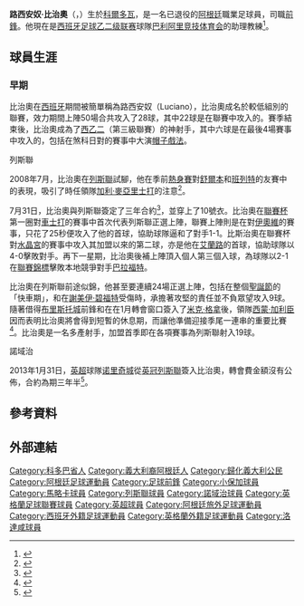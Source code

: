 {{noteTA|G1=FAcup|G2=列斯聯|G3=EPL
|1=zh-hans:博卡青年;zh-hk:小保加;zh-tw:博卡青年;
}}
{{Infobox football biography 2
| playername          = 路西安奴·比治奧<br />''Luciano Becchio''
| image       = Luciano Becchio York City v. Leeds United 1.png
| image_size  = 200
| fullname    = Luciano Héctor Becchio<ref>{{Cite news|title=Premier League Clubs submit Squad Lists|url=http://www.premierleague.com/content/dam/premierleague/site-content/News/publications/squad-lists/Premier-League-Squad-Lists-January-2014.pdf|publisher=Premier League|format=PDF|page=26|date=4 February 2014|accessdate=27 March 2014|archive-date=2014-03-16|archive-url=https://web.archive.org/web/20140316063138/http://www.premierleague.com/content/dam/premierleague/site-content/News/publications/squad-lists/Premier-League-Squad-Lists-January-2014.pdf|dead-url=no}}</ref>
| birth_date  = {{birth date and age|1983|12|28|df=y}}
| birth_place = 阿根廷[[科爾多瓦_(阿根廷)|科爾多瓦]]
| height      = {{height|ft=6|in=1.5}}
| position            = [[前鋒_(足球)|前鋒]]
| currentclub         =  [[巴利阿里竞技体育会|巴利阿里竞技体育会]] (助理教練)
| youthyears1         = 2002−2003
| youthclubs1         = [[小保加體育會|小保加]]
| years1              = 2003−2005
| clubs1              = [[w:en:RCD_Mallorca_B|馬略卡B隊]]
| caps1               = 29
| goals1              = 5
| years2              = 2004−2005
| clubs2              = → [[w:en:Ciudad_de_Murcia|梅西亞格拉納達]]
| caps2               = 16
| goals2              = 3
| years3              = 2005−2006
| clubs3              = [[塔拉薩足球會|塔拉薩]]
| caps3               = 24
| goals3              = 2
| years4              = 2006−2007
| clubs4              = [[巴塞隆拿B隊|巴塞隆拿B隊]]
| caps4               = 10
| goals4              = 0
| years5              = 2006−2008
| clubs5              = [[w:en:Mérida_UD|梅里達]]
| caps5               = 50
| goals5              = 28
| years6              = 2008−2013
| clubs6              = [[列斯聯足球會|列斯聯]]
| caps6               = 190
| goals6              = 76
| years7              = 2013−2015
| clubs7              = [[诺里奇城足球俱乐部|诺里奇城]]
| caps7               = 13   
| goals7              = 0
| years8              = 2014–2015
| clubs8              = → [[罗瑟勒姆足球俱乐部|洛達咸]]
| caps8               = 5  
| goals8              = 2
| years9              = 2015
| clubs9              = [[贝尔格拉诺竞技俱乐部|貝格拉諾]]
| caps9               = 3   
| goals9              = 0
| years10            = 2016
| clubs10            = [[洛達咸足球會|洛達咸]]
| caps10             = 2
| goals10            = 0
| club-update = 23 January 2016
}}
'''路西安奴·比治奧'''（{{lang-es|'''Luciano Becchio'''}}，{{bd|1983年|12月28日|catIdx=Becchio, Luciano}}）生於[[科爾多瓦_(阿根廷)|科爾多瓦]]，是一名已退役的[[阿根廷|阿根廷]]職業足球員，司職[[前鋒_(足球)|前鋒]]。他現在是[[西班牙足球乙二级联赛|西班牙足球乙二级联赛]]球隊[[巴利阿里竞技体育会|巴利阿里竞技体育会]]的助理教練<ref>{{cite news|language=es|title=''|url=http://www.diariodemallorca.es/deportes/2018/01/17/baleares-ficha-exjugador-becchio-segundo/1279924.html|accessdate=2018-03-25|archive-date=2018-08-04|archive-url=https://web.archive.org/web/20180804231727/https://www.diariodemallorca.es/deportes/2018/01/17/baleares-ficha-exjugador-becchio-segundo/1279924.html|dead-url=no}}</ref>。

==球員生涯==
===早期===
比治奧在[[西班牙|西班牙]]期間被簡單稱為路西安奴（Luciano），比治奧成名於較低組別的聯賽，效力{{Link-en|梅里達足球會|Mérida UD|梅里達}}期間上陣50場合共攻入了28球，其中22球是在聯賽中攻入的。賽季結束後，比治奧成為了[[西班牙足球乙二級聯賽|西乙二]]（第三級聯賽）的神射手，其中六球是在最後4場賽事中攻入的，包括在煞科日對{{Link-en|CD巴薩|CD Baza}}的賽事中大演[[帽子戲法|帽子戲法]]。

;列斯聯
2008年7月，比治奧在[[列斯聯足球會|列斯聯]]試腳，他在季前[[熱身賽|熱身賽]]對[[舒尔本足球俱乐部|舒爾本]]和[[巴尼特足球俱乐部|班列特]]的友賽中的表現，吸引了時任領隊[[加利·麥亞里士打|加利·麥亞里士打]]的注意<ref>{{en}}{{cite news
| title = McAllister to decide on Becchio
| url = http://news.bbc.co.uk/sport2/hi/football/teams/l/leeds_united/7528869.stm
| publisher = BBC Sport
| date = 2008-07-29
| accessdate = 2008-07-29}}</ref>。

7月31日，比治奧與列斯聯簽定了三年合約<ref>{{en}}{{cite news
| title = Leeds complete deal for Becchio
| url = http://news.bbc.co.uk/sport2/hi/football/teams/l/leeds_united/7536531.stm
| publisher = BBC Sport
| date = 2008-08-01
| accessdate = 2008-08-01}}</ref>，並穿上了10號衣。比治奧在[[英格蘭聯賽盃|聯賽杯]]第一圈對[[切斯特城足球俱乐部|車士打]]的賽事中首次代表列斯聯正選上陣，聯賽上陣則是在對[[约维尔足球俱乐部|伊奧維]]的賽事，只花了25秒便攻入了他的首球，協助球隊逼和了對手1-1。比斯治奧在聯賽杯對[[水晶宮足球會|水晶宮]]的賽事中攻入其加盟以來的第二球，亦是他在[[艾蘭路球場|艾蘭路]]的首球，協助球隊以4-0擊敗對手。再下一星期，比治奧後補上陣頂入個人第三個入球，為球隊以2-1在[[英格蘭聯賽錦標|聯賽錦標]]擊敗本地競爭對手[[布拉德福德城足球俱乐部|巴拉福特]]。

比治奧在列斯聯前途似錦，他甚至要連續24場正選上陣，包括在整個[[聖誕節|聖誕節]]的「快車期」，和在[[謝美伊·碧福特|謝美伊·碧福特]]受傷時，承擔著攻堅的責任並不負眾望攻入9球。隨著借得[[布里斯托城足球會|布里斯托城]]前鋒{{Link-en|李爾·查度|Lee Trundle}}和在在1月轉會窗口簽入了[[米克·格拿|米克·格拿]]後，領隊[[西蒙·加利臣|西蒙·加利臣]]因而表明比治奧將會得到短暫的休息期，而讓他準備迎接季尾一連串的重要比賽<ref>{{en}}{{cite news
| title = Leeds complete deal for Becchio
| url = http://www.yorkshireeveningpost.co.uk/leedsunited/Leeds-United-Becchio-rest-is.4956597.jp
| publisher = yorkshireeveningpost
| date = 2009-02-07
| accessdate = 2009-02-07
| archive-url = https://web.archive.org/web/20090208201722/http://www.yorkshireeveningpost.co.uk/leedsunited/Leeds-United-Becchio-rest-is.4956597.jp
| archive-date = 2009-02-08
| dead-url = yes
}}</ref>。比治奧是一名多產射手，加盟首季即在各項賽事為列斯聯射入19球。

;諾域治
2013年1月31日，[[英超|英超]]球隊[[诺里奇城足球俱乐部|诺里奇城]]從[[英冠|英冠]][[列斯聯足球會|列斯聯]]簽入比治奧，轉會費金額沒有公佈，合約為期三年半<ref>{{cite news |language=en |url=http://www.bbc.co.uk/sport/0/football/21275668 |title=Norwich sign Luciano Becchio and Steve Morison joins Leeds |publisher=''[[BBC_Sport|BBC Sport]]'' |date=2013-01-31 |accessdate=2013-11-13 |archive-date=2013-10-17 |archive-url=https://web.archive.org/web/20131017055031/http://www.bbc.co.uk/sport/0/football/21275668 |dead-url=no }}</ref>。

==參考資料==
{{reflist}}

==外部連結==
{{soccerbase|49401|路西安奴·比治奧}}

{{DEFAULTSORT:Becchio, Luciano}}
[[Category:科多巴省人|Category:科多巴省人]]
[[Category:義大利裔阿根廷人|Category:義大利裔阿根廷人]]
[[Category:歸化義大利公民|Category:歸化義大利公民]]
[[Category:阿根廷足球運動員|Category:阿根廷足球運動員]]
[[Category:足球前鋒|Category:足球前鋒]]
[[Category:小保加球員|Category:小保加球員]]
[[Category:馬略卡球員|Category:馬略卡球員]]
[[Category:列斯聯球員|Category:列斯聯球員]]
[[Category:諾域治球員|Category:諾域治球員]]
[[Category:英格蘭足球聯賽球員|Category:英格蘭足球聯賽球員]]
[[Category:英超球員|Category:英超球員]]
[[Category:阿根廷旅外足球運動員|Category:阿根廷旅外足球運動員]]
[[Category:西班牙外籍足球運動員|Category:西班牙外籍足球運動員]]
[[Category:英格蘭外籍足球運動員|Category:英格蘭外籍足球運動員]]
[[Category:洛達咸球員|Category:洛達咸球員]]
